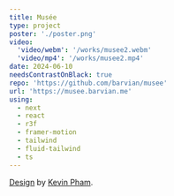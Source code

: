 ```yaml
---
title: Musée
type: project
poster: './poster.png'
video:
  'video/webm': '/works/musee2.webm'
  'video/mp4': '/works/musee2.mp4'
date: 2024-06-10
needsContrastOnBlack: true
repo: 'https://github.com/barvian/musee'
url: 'https://musee.barvian.me'
using:
  - next
  - react
  - r3f
  - framer-motion
  - tailwind
  - fluid-tailwind
  - ts
---
```


[Design](https://dribbble.com/shots/14281766-Ancient-Art-Museum-Landing-Page) by [Kevin Pham](https://dribbble.com/punkhoa).
